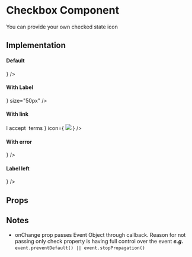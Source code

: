 

<Meta title="Core|Molecules/Checkbox" />

# Checkbox Component

You can provide your own checked state icon

## Implementation

#### Default
<Preview>
  <Story name="default">
    <Checkbox icon={
      <img style={{width: '70%'}} src="assets/icons/checkmark.svg" />
      } />
  </Story>
</Preview>


#### With Label
<Preview>
  <Story name="With label and size of 50px">
    <Checkbox label="Click me!" icon={
      <img style={{width: '70%'}} src="assets/icons/checkmark.svg" />
      }  size="50px" />
  </Story>
</Preview>

#### With link
<Preview>
  <Story name="With link">
    <Checkbox label={
      <Text.Body>I accept&nbsp;
        <Text.Link href="https://google.com">terms</Text.Link>
      </Text.Body>} icon={
      <img style={{width: '70%'}} src="assets/icons/checkmark.svg" />
      } />
  </Story>
</Preview>

#### With error
<Preview>
  <Story name="With error">
    <Checkbox error label={'This won\'t work'} icon={
      <img style={{width: '70%'}} src="assets/icons/checkmark.svg" />
      }  />
  </Story>
</Preview>


#### Label left
<Preview>
  <Story name="Label left">
    <Checkbox label={'This is left'} labelPosition={'left'} icon={
      <img style={{width: '70%'}} src="assets/icons/checkmark.svg" />
      }  />
  </Story>
</Preview>

## Props

<Props of={Checkbox} />

## Notes
- onChange prop passes Event Object through callback. Reason for not passing only check 
property is having full control over the event **_e.g._** `event.preventDefault() || event.stopPropagation()`